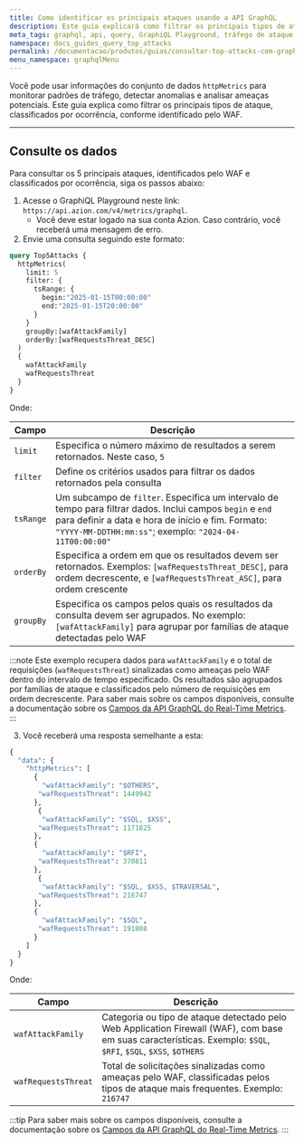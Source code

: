 ```yaml
---
title: Como identificar os principais ataques usando a API GraphQL
description: Este guia explicará como filtrar os principais tipos de ataque, classificados por ocorrência, conforme identificado pelo WAF.
meta_tags: graphql, api, query, GraphiQL Playground, tráfego de ataque, WAF
namespace: docs_guides_query_top_attacks
permalink: /documentacao/produtos/guias/consultar-top-attacks-com-graphql/
menu_namespace: graphqlMenu
---
```


Você pode usar informações do conjunto de dados `httpMetrics` para monitorar padrões de tráfego, detectar anomalias e analisar ameaças potenciais. Este guia explica como filtrar os principais tipos de ataque, classificados por ocorrência, conforme identificado pelo WAF.

---

## Consulte os dados

Para consultar os 5 principais ataques, identificados pelo WAF e classificados por ocorrência, siga os passos abaixo:

1. Acesse o GraphiQL Playground neste link: `https://api.azion.com/v4/metrics/graphql`.
    - Você deve estar logado na sua conta Azion. Caso contrário, você receberá uma mensagem de erro.
2. Envie uma consulta seguindo este formato:

```graphql
query Top5Attacks {
  httpMetrics(
    limit: 5
    filter: {
      tsRange: {
        begin:"2025-01-15T00:00:00"
        end:"2025-01-15T20:00:00"
      }
    }
    groupBy:[wafAttackFamily]
    orderBy:[wafRequestsThreat_DESC]
  )
  {
    wafAttackFamily
    wafRequestsThreat
  }
}
```

Onde:

| Campo | Descrição |
|----------|----------|
| `limit` | Especifica o número máximo de resultados a serem retornados. Neste caso, `5` |
| `filter` | Define os critérios usados para filtrar os dados retornados pela consulta |
| `tsRange` | Um subcampo de `filter`. Especifica um intervalo de tempo para filtrar dados. Inclui campos `begin` e `end` para definir a data e hora de início e fim. Formato: `"YYYY-MM-DDTHH:mm:ss"`; exemplo: `"2024-04-11T00:00:00"` |
| `orderBy` | Especifica a ordem em que os resultados devem ser retornados. Exemplos: `[wafRequestsThreat_DESC]`, para ordem decrescente, e `[wafRequestsThreat_ASC]`, para ordem crescente |
| `groupBy` | Especifica os campos pelos quais os resultados da consulta devem ser agrupados. No exemplo: `[wafAttackFamily]` para agrupar por famílias de ataque detectadas pelo WAF |

:::note
Este exemplo recupera dados para `wafAttackFamily` e o total de requisições (`wafRequestsThreat`) sinalizadas como ameaças pelo WAF dentro do intervalo de tempo especificado. Os resultados são agrupados por famílias de ataque e classificados pelo número de requisições em ordem decrescente. Para saber mais sobre os campos disponíveis, consulte a documentação sobre os [Campos da API GraphQL do Real-Time Metrics](/pt-br/documentacao/devtools/graphql-api/recursos/campos-gql-real-time-metrics/#httpmetrics-edge-applications-waf).
:::

3. Você receberá uma resposta semelhante a esta:

```graphql
{
  "data": {
    "httpMetrics": [
      {
        "wafAttackFamily": "$OTHERS",
       "wafRequestsThreat": 1449942
      },
       {
        "wafAttackFamily": "$SQL, $XSS",
       "wafRequestsThreat": 1171825
      },
      {
        "wafAttackFamily": "$RFI",
       "wafRequestsThreat": 370811
      },
       {
        "wafAttackFamily": "$SQL, $XSS, $TRAVERSAL",
       "wafRequestsThreat": 216747
      },
      {
        "wafAttackFamily": "$SQL",
       "wafRequestsThreat": 191808
      }
    ]
  }
}
```


Onde:

| Campo | Descrição |
|----------|----------|
| `wafAttackFamily` | Categoria ou tipo de ataque detectado pelo Web Application Firewall (WAF), com base em suas características. Exemplo: `$SQL`, `$RFI`, `$SQL`, `$XSS`, `$OTHERS` |
| `wafRequestsThreat` | Total de solicitações sinalizadas como ameaças pelo WAF, classificadas pelos tipos de ataque mais frequentes. Exemplo: `216747` |

:::tip
Para saber mais sobre os campos disponíveis, consulte a documentação sobre os [Campos da API GraphQL do Real-Time Metrics](/pt-br/documentacao/devtools/graphql-api/recursos/campos-gql-real-time-metrics/#httpmetrics-edge-applications-waf).
:::
